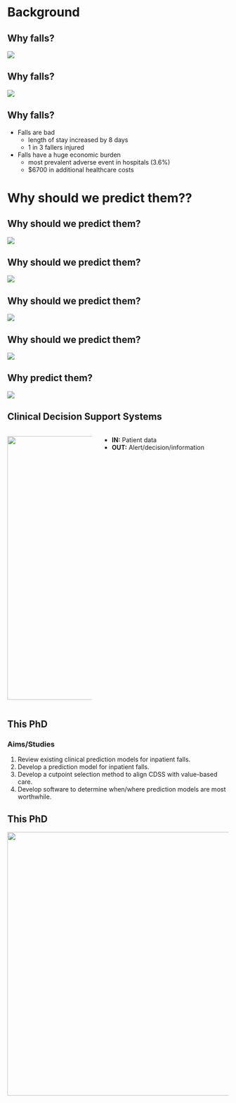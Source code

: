 # Background

## Why falls?

![](assets/0-background/fall1.gif)

## Why falls?

![](assets/0-background/boring.png)

## Why falls?

:::{.incremental}

- Falls are bad
  - length of stay increased by 8 days
  - 1 in 3 fallers injured

- Falls have a huge economic burden
  - most prevalent adverse event in hospitals (3.6%)
  - $6700 in additional healthcare costs

:::


# Why should we predict them??


## Why should we predict them?

![](assets/0-background/continuum-0.png){.absolute right="50" top="150"}

## Why should we predict them?

![](assets/0-background/continuum-1.png){.absolute right="50" top="150"}


## Why should we predict them?


![](assets/0-background/continuum-2.png){.absolute right="50" top="150"}


## Why should we predict them?

![](assets/0-background/continuum-3.png){.absolute right="50" top="150"}

## Why predict them?

![](assets/0-background/resource-constrained.gif)

## Clinical Decision Support Systems

:::columns
::: {.column width="40%"}
![](assets/0-background/cdss-diagram.png){.absolute height="600"}
:::

::: {.column width="60%"}

- **IN:** Patient data 
- **OUT:** Alert/decision/information

:::
:::


## This PhD

### Aims/Studies

:::{.incremental}

1. Review existing clinical prediction models for inpatient falls.
2. Develop a prediction model for inpatient falls.
3. Develop a cutpoint selection method to align CDSS with value-based care.
4. Develop software to determine when/where prediction models are most worthwhile.

:::

## This PhD

![](assets/0-background/the-figure.png){.absolute height="600"}
